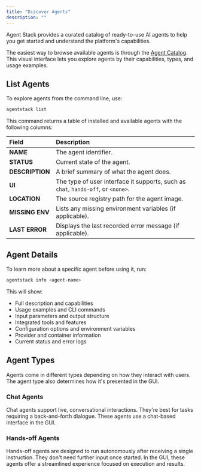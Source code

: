 ```yaml
---
title: "Discover Agents"
description: ""
---
```


Agent Stack provides a curated catalog of ready-to-use AI agents to help you get started and understand the platform's capabilities. 

The easiest way to browse available agents is through the [Agent Catalog](https://beeai.dev/agents). This visual interface lets you explore agents by their capabilities, types, and usage examples.

## List Agents

To explore agents from the command line, use:

```bash
agentstack list
```

This command returns a table of installed and available agents with the following columns:

| **Field**       | **Description**                                                                    |
|:-----------------|:----------------------------------------------------------------------------------|
| **NAME**         | The agent identifier.                                                             |
| **STATUS**       | Current state of the agent.                                                       |
| **DESCRIPTION**  | A brief summary of what the agent does.                                           |
| **UI**           | The type of user interface it supports, such as `chat`, `hands-off`, or `<none>`. |
| **LOCATION**     | The source registry path for the agent image.                                     |
| **MISSING ENV**  | Lists any missing environment variables (if applicable).                          |
| **LAST ERROR**   | Displays the last recorded error message (if applicable).                         |

## Agent Details

To learn more about a specific agent before using it, run:

```bash
agentstack info <agent-name>
```

This will show:
- Full description and capabilities
- Usage examples and CLI commands
- Input parameters and output structure
- Integrated tools and features
- Configuration options and environment variables
- Provider and container information
- Current status and error logs

## Agent Types

Agents come in different types depending on how they interact with users. The agent type also determines how it's presented in the GUI.

### Chat Agents

Chat agents support live, conversational interactions. They're best for tasks requiring a back-and-forth dialogue. These agents use a chat-based interface in the GUI.

### Hands-off Agents  

Hands-off agents are designed to run autonomously after receiving a single instruction. They don't need further input once started. In the GUI, these agents offer a streamlined experience focused on execution and results.
